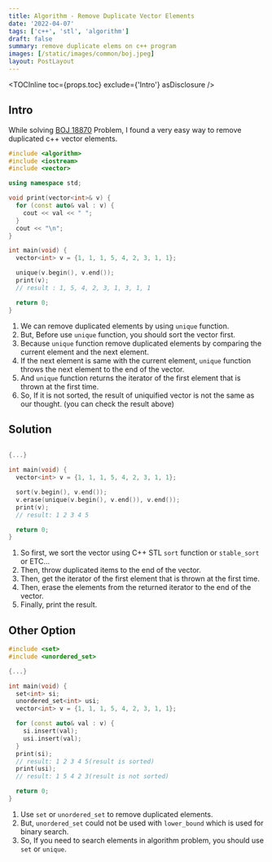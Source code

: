 ```yaml
---
title: Algorithm - Remove Duplicate Vector Elements
date: '2022-04-07'
tags: ['c++', 'stl', 'algorithm']
draft: false
summary: remove duplicate elems on c++ program
images: [/static/images/common/boj.jpeg]
layout: PostLayout
---
```


<TOCInline toc={props.toc} exclude={'Intro'} asDisclosure />

## Intro

While solving [BOJ 18870](https://www.acmicpc.net/problem/18870) Problem,
I found a very easy way to remove duplicated c++ vector elements.

```cpp
#include <algorithm>
#include <iostream>
#include <vector>

using namespace std;

void print(vector<int>& v) {
  for (const auto& val : v) {
    cout << val << " ";
  }
  cout << "\n";
}

int main(void) {
  vector<int> v = {1, 1, 1, 5, 4, 2, 3, 1, 1};

  unique(v.begin(), v.end());
  print(v);
  // result : 1, 5, 4, 2, 3, 1, 3, 1, 1

  return 0;
}
```

1. We can remove duplicated elements by using `unique` function.
2. But, Before use `unique` function, you should sort the vector first.
3. Because `unique` function remove duplicated elements
   by comparing the current element and the next element.
4. If the next element is same with the current element,
   `unique` function throws the next element to the end of the vector.
5. And `unique` function returns the iterator of the first element
   that is thrown at the first time.
6. So, If it is not sorted, the result of uniquified vector is not the same as our thought.
   (you can check the result above)

## Solution

```cpp

{...}

int main(void) {
  vector<int> v = {1, 1, 1, 5, 4, 2, 3, 1, 1};

  sort(v.begin(), v.end());
  v.erase(unique(v.begin(), v.end()), v.end());
  print(v);
  // result: 1 2 3 4 5

  return 0;
}

```

1. So first, we sort the vector using C++ STL `sort` function or `stable_sort` or ETC...
2. Then, throw duplicated items to the end of the vector.
3. Then, get the iterator of the first element that is thrown at the first time.
4. Then, erase the elements from the returned iterator to the end of the vector.
5. Finally, print the result.

## Other Option

```cpp
#include <set>
#include <unordered_set>

{...}

int main(void) {
  set<int> si;
  unordered_set<int> usi;
  vector<int> v = {1, 1, 1, 5, 4, 2, 3, 1, 1};

  for (const auto& val : v) {
    si.insert(val);
    usi.insert(val);
  }
  print(si);
  // result: 1 2 3 4 5(result is sorted)
  print(usi);
  // result: 1 5 4 2 3(result is not sorted)

  return 0;
}
```

1. Use `set` or `unordered_set` to remove duplicated elements.
2. But, `unordered_set` could not be used with `lower_bound` which is used for binary search.
3. So, If you need to search elements in algorithm problem, you should use `set` or `unique`.
